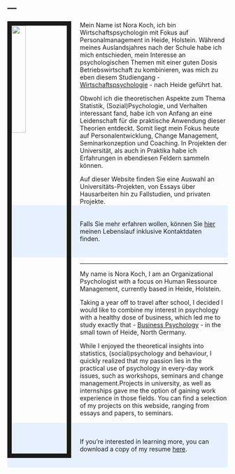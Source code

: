 ---
---

<link rel="stylesheet" href="styles.css" type="text/css">

<img src="images/Bewerbungsbild1.jpg" style="width:25%; border:10px solid; margin-right: 20px" align="left">

Mein Name ist Nora Koch, ich bin Wirtschaftspsychologin mit Fokus auf Personalmanagement in Heide, Holstein.
Während meines Auslandsjahres nach der Schule habe ich mich entschieden, mein Interesse an psychologischen Themen mit einer guten Dosis Betriebswirtschaft zu kombinieren, was mich zu eben diesem Studiengang - [Wirtschaftspsychologie](https://www.fh-westkueste.de/wipsy/) - nach Heide geführt hat.  

Obwohl ich die theoretischen Aspekte zum Thema Statistik, (Sozial)Psychologie, und Verhalten interessant fand, habe ich von Anfang an eine Leidenschaft für die praktische Anwendung dieser Theorien entdeckt. Somit liegt mein Fokus heute auf Personalentwicklung, Change Management, Seminarkonzeption und Coaching. In Projekten der Universität, als auch in Praktika habe ich Erfahrungen in ebendiesen Feldern sammeln können. 

Auf dieser Website finden Sie eine Auswahl an Universitäts-Projekten, von Essays über Hausarbeiten hin zu Fallstudien, und privaten Projekte.
<style>
div.blue { background-color:#e6f0ff; border-radius: 5px; padding: 20px;}
</style>
<div class = "blue">
Falls Sie mehr erfahren wollen, können Sie [hier](Lebenslauf dt.pdf) meinen Lebenslauf inklusive Kontaktdaten finden. 
</div>


***



My name is Nora Koch, I am an Organizational Psychologist with a focus on Human Ressource Management, currently based in Heide, Holstein.

Taking a year off to travel after school, I decided I would like to combine my interest in psychology with a healthy dose of business, which led me to study exactly that - [Business Psychology](https://www.fh-westkueste.de/wipsy/) - in the small town of Heide, North Germany.

While I enjoyed the theoretical insights into statistics, (social)psychology and behaviour, I quickly realized that my passion lies in the practical use of psychology in every-day work issues, such as workshops, seminars and change management.Projects in university, as well as internships gave me the option of gaining work experience in those fields.
You can find a selection of my projects on this webside, ranging from essays and papers, to seminars. 

<style>
div.blue { background-color:#e6f0ff; border-radius: 5px; padding: 20px;}
</style>
<div class = "blue">
If you're interested in learning more, you can download a copy of my resume [here](CV engl.pdf).
</div>






